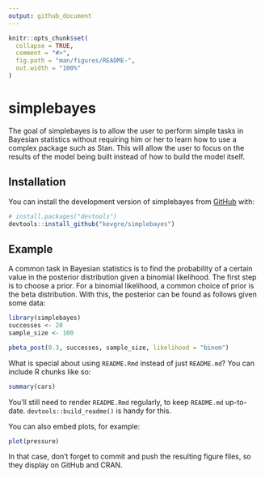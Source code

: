 ```yaml
---
output: github_document
---
```


<!-- README.md is generated from README.Rmd. Please edit that file -->

```r
knitr::opts_chunk$set(
  collapse = TRUE,
  comment = "#>",
  fig.path = "man/figures/README-",
  out.width = "100%"
)
```

# simplebayes

<!-- badges: start -->
<!-- badges: end -->

The goal of simplebayes is to allow the user to perform simple tasks in Bayesian statistics without requiring him or her to learn how to use a complex package such as Stan. This will allow the user to focus on the results of the model being built instead of how to build the model itself.

## Installation

You can install the development version of simplebayes from [GitHub](https://github.com/) with:

``` r
# install.packages("devtools")
devtools::install_github("kevgre/simplebayes")
```

## Example

A common task in Bayesian statistics is to find the probability of a certain value in the posterior distribution given a binomial likelihood. The first step is to choose a prior. For a binomial likelihood, a common choice of prior is the beta distribution. With this, the posterior can be found as follows given some data:

```r
library(simplebayes)
successes <- 20
sample_size <- 100

pbeta_post(0.3, successes, sample_size, likelihood = "binom")
```

What is special about using `README.Rmd` instead of just `README.md`? You can include R chunks like so:

```r
summary(cars)
```

You'll still need to render `README.Rmd` regularly, to keep `README.md` up-to-date. `devtools::build_readme()` is handy for this.

You can also embed plots, for example:

```r
plot(pressure)
```

In that case, don't forget to commit and push the resulting figure files, so they display on GitHub and CRAN.

